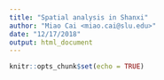 ```yaml
---
title: "Spatial analysis in Shanxi"
author: "Miao Cai <miao.cai@slu.edu>"
date: "12/17/2018"
output: html_document
---
```


```r
knitr::opts_chunk$set(echo = TRUE)
```




